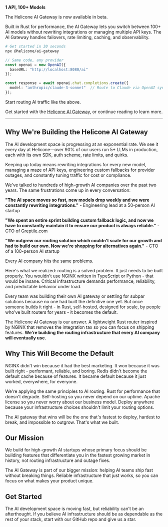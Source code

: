**1 API, 100+ Models**

The Helicone AI Gateway is now available in beta.

Built in Rust for performance, the AI Gateway lets you switch between 100+ AI models without rewriting integrations or managing multiple API keys. The AI Gateway handles failovers, rate limiting, caching, and observability.

```bash
# Get started in 30 seconds
npx @helicone/ai-gateway
```

```typescript
// Same code, any provider
const openai = new OpenAI({
  baseURL: "http://localhost:8080/ai"
});

const response = await openai.chat.completions.create({
  model: "anthropic/claude-3-sonnet"  // Route to Claude via OpenAI syntax
});
```

Start routing AI traffic like the above.

Get started with the [Helicone AI Gateway](https://docs.helicone.ai/ai-gateway/quickstart), or continue reading to learn more.

---

## Why We're Building the Helicone AI Gateway

The AI development space is progressing at an exponential rate. We see it every day at Helicone—over 90% of our users run 5+ LLMs in production, each with its own SDK, auth scheme, rate limits, and quirks.

Keeping up today means rewriting integrations for every new model, managing a maze of API keys, engineering custom fallbacks for provider outages, and constantly tuning traffic for cost or compliance.

We've talked to hundreds of high-growth AI companies over the past two years. The same frustrations come up in every conversation:

**"The AI space moves so fast, new models drop weekly and we were constantly rewriting integrations."** - Engineering lead at a 50-person AI startup

**"We spent an entire sprint building custom fallback logic, and now we have to constantly maintain it to ensure our product is always reliable."** - CTO of Greptile.com

**"We outgrew our routing solution which couldn't scale for our growth and had to build our own. Now we're shopping for alternatives again."** - CTO of a 100-person AI startup

Every AI company hits the same problems.

Here's what we realized: routing is a solved problem. It just needs to be built properly. You wouldn't use NGINX written in TypeScript or Python - that would be insane. Critical infrastructure demands performance, reliability, and predictable behavior under load.

Every team was building their own AI gateway or settling for subpar solutions because no one had built the definitive one yet. But once someone builds it right - in Rust, self-hosted, designed for scale, by people who've built routers for years - it becomes the default.

The Helicone AI Gateway is our answer. A lightweight Rust router inspired by NGINX that removes the integration tax so you can focus on shipping features. **We're building the routing infrastructure that every AI company will eventually use.**

## Why This Will Become the Default

NGINX didn't win because it had the best marketing. It won because it was built right - performant, reliable, and boring. Redis didn't become the default cache because of features. It became default because it just worked, everywhere, for everyone.

We're applying the same principles to AI routing. Rust for performance that doesn't degrade. Self-hosting so you never depend on our uptime. Apache license so you never worry about our business model. Deploy anywhere because your infrastructure choices shouldn't limit your routing options.

The AI gateway that wins will be the one that's fastest to deploy, hardest to break, and impossible to outgrow. That's what we built.

## Our Mission

We build for high-growth AI startups whose primary focus should be building features that differentiate you in the fastest growing market in history, not routing infrastructure and outage fixes.

The AI Gateway is part of our bigger mission: helping AI teams ship fast without breaking things. Reliable infrastructure that just works, so you can focus on what makes your product unique.

## Get Started

The AI development space is moving fast, but reliability can't be an afterthought. If you believe AI infrastructure should be as dependable as the rest of your stack, start with our GitHub repo and give us a star.

<CallToAction
  title="Try the Helicone AI Gateway"
  description="Open source, self-hosted, and ready to deploy in your infrastructure today."
  primaryButtonText="Star on GitHub"
  primaryButtonLink="https://github.com/Helicone/ai-gateway"
/>
